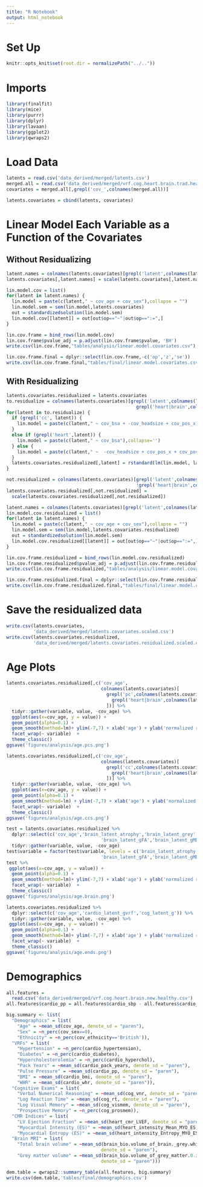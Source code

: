 ```yaml
---
title: "R Notebook"
output: html_notebook
---
```


# Set Up
```r
knitr::opts_knit$set(root.dir = normalizePath("../.."))
```

# Imports
```r
library(finalfit)
library(mice)
library(purrr)
library(dplyr)
library(lavaan)
library(ggplot2)
library(qwraps2)
```

# Load Data
```r
latents = read.csv('data_derived/merged/latents.csv')
merged.all = read.csv('data_derived/merged/vrf.cog.heart.brain.trad.healthy.csv')
covariates = merged.all[,grepl('cov_',colnames(merged.all))]
```

```r
latents.covariates = cbind(latents, covariates)
```

# Linear Model Each Variable as a Function of the Covariates

## Without Residualizing
```r
latent.names = colnames(latents.covariates)[grepl('latent',colnames(latents.covariates))]
latents.covariates[,latent.names] = scale(latents.covariates[,latent.names])
```

```r
lin.model.cov = list()
for(latent in latent.names) {
  lin.model = paste(c(latent," ~ cov_age + cov_sex"),collapse = "")
  lin.model.sem = sem(lin.model,latents.covariates)
  out = standardizedsolution(lin.model.sem)
  lin.model.cov[[latent]] = out[out$op=="~"|out$op==":=",]
}
```


```r
lin.cov.frame = bind_rows(lin.model.cov)
lin.cov.frame$pvalue_adj = p.adjust(lin.cov.frame$pvalue, 'BH')
write.csv(lin.cov.frame,"tables/analysis/linear.model.covariates.csv")
```

```r
lin.cov.frame.final = dplyr::select(lin.cov.frame,-c('op','z','se'))
write.csv(lin.cov.frame.final,"tables/final/linear.model.covariates.csv")
```


## With Residualizing
```r
latents.covariates.residualized = latents.covariates
to.residualize = colnames(latents.covariates)[grepl('latent',colnames(latents.covariates)) &
                                                grepl('heart|brain',colnames(latents.covariates))]
for(latent in to.residualize) {
  if (grepl('cc', latent)) {
    lin.model = paste(c(latent," ~ cov_bsa + -cov_headsize + cov_pos_x + cov_pos_y + cov_pos_z"),collapse='')
  }
  else if (grepl('heart',latent)) {
    lin.model = paste(c(latent," ~ cov_bsa"),collapse='')
  } else {
    lin.model = paste(c(latent," ~  -cov_headsize + cov_pos_x + cov_pos_y + cov_pos_z"),collapse='')
  }
  latents.covariates.residualized[,latent] = rstandard(lm(lin.model, latents.covariates))
}
```

```r
not.residualized = colnames(latents.covariates)[grepl('latent',colnames(latents.covariates)) &
                                                !grepl('heart|brain',colnames(latents.covariates))]
latents.covariates.residualized[,not.residualized] =
  scale(latents.covariates.residualized[,not.residualized])
```

```r
latent.names = colnames(latents.covariates)[grepl('latent',colnames(latents.covariates))]
lin.model.cov.residualized = list()
for(latent in latent.names) {
  lin.model = paste(c(latent," ~ cov_age + cov_sex"),collapse = "")
  lin.model.sem = sem(lin.model,latents.covariates.residualized)
  out = standardizedsolution(lin.model.sem)
  lin.model.cov.residualized[[latent]] = out[out$op=="~"|out$op==":=",]
}
```


```r
lin.cov.frame.residualized = bind_rows(lin.model.cov.residualized)
lin.cov.frame.residualized$pvalue_adj = p.adjust(lin.cov.frame.residualized$pvalue, 'BH')
write.csv(lin.cov.frame.residualized,"tables/analysis/linear.model.covariates.residualized.csv")
```

```r
lin.cov.frame.residualized.final = dplyr::select(lin.cov.frame.residualized,-c('op','z','se'))
write.csv(lin.cov.frame.residualized.final,"tables/final/linear.model.covariates.residualized.csv")
```

# Save the residualized data
```r
write.csv(latents.covariates,
          'data_derived/merged/latents.covariates.scaled.csv')
write.csv(latents.covariates.residualized,
          'data_derived/merged/latents.covariates.residualized.scaled.csv')
```

# Age Plots
```r
latents.covariates.residualized[,c('cov_age',
                                   colnames(latents.covariates)[
                                     grepl('pc',colnames(latents.covariates)) &
                                       grepl('heart|brain',colnames(latents.covariates))
                                     ])] %>% 
  tidyr::gather(variable, value, -cov_age) %>%
  ggplot(aes(x=cov_age, y = value)) +
  geom_point(alpha=0.1) +
  geom_smooth(method=lm)+ ylim(-7,7) + xlab('age') + ylab('normalized residual') + 
  facet_wrap(~ variable)  + 
  theme_classic()
ggsave('figures/analysis/age.pcs.png')
```
```r
latents.covariates.residualized[,c('cov_age',
                                   colnames(latents.covariates)[
                                     grepl('cc',colnames(latents.covariates)) &
                                       grepl('heart|brain',colnames(latents.covariates))
                                     ])] %>% 
  tidyr::gather(variable, value, -cov_age) %>%
  ggplot(aes(x=cov_age, y = value)) +
  geom_point(alpha=0.1) +
  geom_smooth(method=lm) + ylim(-7,7) + xlab('age') + ylab('normalized residual') + 
  facet_wrap(~ variable)  + 
  theme_classic()
ggsave('figures/analysis/age.ccs.png')
```
```r
test = latents.covariates.residualized %>% 
  dplyr::select(c('cov_age','brain_latent_atrophy','brain_latent_grey','brain_latent_wmh',
                                   'brain_latent_gFA','brain_latent_gMD')) %>% 
  tidyr::gather(variable, value, -cov_age)
test$variable = factor(test$variable, levels = c('brain_latent_atrophy','brain_latent_grey','brain_latent_wmh',
                                   'brain_latent_gFA','brain_latent_gMD'))
test %>%
 ggplot(aes(x=cov_age, y = value)) +
  geom_point(alpha=0.1) +
  geom_smooth(method=lm)+ ylim(-7,7) + xlab('age') + ylab('normalized residual') + 
  facet_wrap(~ variable)  + 
  theme_classic()
ggsave('figures/analysis/age.brain.png')
```

```r
latents.covariates.residualized %>% 
  dplyr::select(c('cov_age','cardio_latent_gvrf','cog_latent_g')) %>% 
  tidyr::gather(variable, value, -cov_age) %>%
 ggplot(aes(x=cov_age, y = value)) +
  geom_point(alpha=0.1) +
  geom_smooth(method=lm)+ ylim(-7,7) + xlab('age') + ylab('normalized residual') + 
  facet_wrap(~ variable)  + 
  theme_classic()
ggsave('figures/analysis/age.ends.png')
```

# Demographics 
```r
all.features = 
  read.csv('data_derived/merged/vrf.cog.heart.brain.new.healthy.csv')
all.features$cardio_pp = all.features$cardio_sbp - all.features$cardio_dbp
```

```r
big.summary <- list(
  "Demographics" = list(
    "Age" = ~mean_sd(cov_age, denote_sd = "paren"),
    "Sex" = ~n_perc(cov_sex==0),
    "Ethnicity" = ~n_perc(cov_ethnicity=='British')),
  "VRFs" = list(
    "Hypertension" = ~n_perc(cardio_hypertension),
    "Diabetes" = ~n_perc(cardio_diabetes),
    "Hypercholesterolemia" = ~n_perc(cardio_hyperchol),
    "Pack Years" = ~mean_sd(cardio_pack_years, denote_sd = "paren"),
    "Pulse Pressure" = ~mean_sd(cardio_pp, denote_sd = "paren"),
    "BMI" = ~mean_sd(cardio_bmi, denote_sd = "paren"),
    "WHR" = ~mean_sd(cardio_whr, denote_sd = "paren")),
  "Cognitive Exams" = list(
    "Verbal Numerical Reasoning" = ~mean_sd(cog_vnr, denote_sd = "paren"),
    "Log Reaction Time" = ~mean_sd(cog_rt, denote_sd = "paren"),
    "Log Visual Memory" = ~mean_sd(cog_vismem, denote_sd = "paren"),
    "Prospective Memory" = ~n_perc(cog_prosmem)),
  "CMR Indices" = list(
    "LV Ejection Fraction" = ~mean_sd(heart_cmr_LVEF, denote_sd = "paren"),
    "Myocardial Intensity (ES)" = ~mean_sd(heart_intensity_Mean_MYO_ES, denote_sd = "paren"),
    "Myocardial Entropy (ES)" = ~mean_sd(heart_intensity_Entropy_MYO_ES, denote_sd = "paren")),
  "Brain MRI" = list(
    "Total brain volume" = ~mean_sd(brain_bio.volume_of_brain._grey.white_matter.0.imaging, 
                                   denote_sd = "paren"),
    "Grey matter volume" = ~mean_sd(brain_bio.volume_of_grey_matter.0.imaging, 
                                   denote_sd = "paren")))
```


```r
dem.table = qwraps2::summary_table(all.features, big.summary)
write.csv(dem.table,'tables/final/demographics.csv')
```


